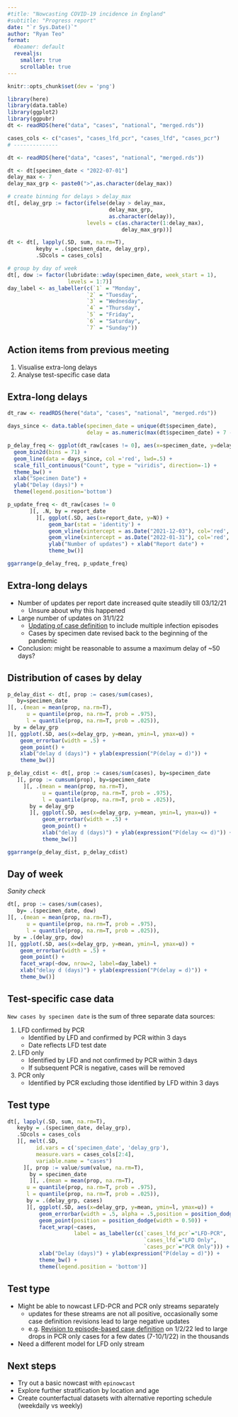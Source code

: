 ```yaml
---
#title: "Nowcasting COVID-19 incidence in England"
#subtitle: "Progress report"
date: "`r Sys.Date()`"
author: "Ryan Teo"
format: 
  #beamer: default
  revealjs:
    smaller: true
    scrollable: true
---
```


```r
knitr::opts_chunk$set(dev = 'png')
```
```r
library(here)
library(data.table)
library(ggplot2)
library(ggpubr)
dt <- readRDS(here("data", "cases", "national", "merged.rds"))

cases_cols <- c("cases", "cases_lfd_pcr", "cases_lfd", "cases_pcr")
# --------------

dt <- readRDS(here("data", "cases", "national", "merged.rds"))

dt <- dt[specimen_date < "2022-07-01"]
delay_max <- 7
delay_max_grp <- paste0(">",as.character(delay_max))

# create binning for delays > delay_max
dt[, delay_grp := factor(ifelse(delay > delay_max, 
                                delay_max_grp, 
                                as.character(delay)),
                         levels = c(as.character(1:delay_max), 
                                    delay_max_grp))]

dt <- dt[, lapply(.SD, sum, na.rm=T),
         keyby = .(specimen_date, delay_grp),
         .SDcols = cases_cols]

# group by day of week
dt[, dow := factor(lubridate::wday(specimen_date, week_start = 1),
                   levels = 1:7)]
day_label <- as_labeller(c(`1` = "Monday",
                         `2` = "Tuesday",
                         `3` = "Wednesday",
                         `4` = "Thursday",
                         `5` = "Friday",
                         `6` = "Saturday",
                         `7` = "Sunday"))
```

## Action items from previous meeting
1. Visualise extra-long delays
2. Analyse test-specific case data
<!--- 3. Pre-process data for updated reporting schedule --->

## Extra-long delays
```r
dt_raw <- readRDS(here("data", "cases", "national", "merged.rds"))

days_since <- data.table(specimen_date = unique(dt$specimen_date),
                         delay = as.numeric(max(dt$specimen_date) + 7 -unique(dt$specimen_date)))

p_delay_freq <- ggplot(dt_raw[cases != 0], aes(x=specimen_date, y=delay)) +
  geom_bin2d(bins = 71) +
  geom_line(data = days_since, col ='red', lwd=.5) +
  scale_fill_continuous("Count", type = "viridis", direction=-1) +
  theme_bw() + 
  xlab("Specimen Date") +
  ylab("Delay (days)") +
  theme(legend.position='bottom')

p_update_freq <- dt_raw[cases != 0
       ][, .N, by = report_date
         ][, ggplot(.SD, aes(x=report_date, y=N)) + 
             geom_bar(stat = 'identity') +
             geom_vline(xintercept = as.Date("2021-12-03"), col='red', lty=2) +
             geom_vline(xintercept = as.Date("2022-01-31"), col='red', lty=2) +
             ylab("Number of updates") + xlab("Report date") + 
             theme_bw()]

ggarrange(p_delay_freq, p_update_freq)
```

## Extra-long delays
- Number of updates per report date increased quite steadily till 03/12/21
    + Unsure about why this happened
- Large number of updates on 31/1/22
    + [Updating of case definition](https://coronavirus.data.gov.uk/details/whats-new/record/beb802ac-1ed2-47ac-b314-69a5c3f712b5) to include multiple infection episodes
    + Cases by specimen date revised back to the beginning of the pandemic
    
- Conclusion: might be reasonable to assume a maximum delay of ~50 days?

## Distribution of cases by delay

```r
p_delay_dist <- dt[, prop := cases/sum(cases),
   by=specimen_date
][, .(mean = mean(prop, na.rm=T),
      u = quantile(prop, na.rm=T, prob = .975),
      l = quantile(prop, na.rm=T, prob = .025)),
  by = delay_grp
][, ggplot(.SD, aes(x=delay_grp, y=mean, ymin=l, ymax=u)) +
    geom_errorbar(width = .5) + 
    geom_point() +
    xlab("delay d (days)") + ylab(expression("P(delay = d)")) + 
    theme_bw()]

p_delay_cdist <- dt[, prop := cases/sum(cases), by=specimen_date
   ][, prop := cumsum(prop), by=specimen_date
     ][, .(mean = mean(prop, na.rm=T),
           u = quantile(prop, na.rm=T, prob = .975),
           l = quantile(prop, na.rm=T, prob = .025)),
       by = delay_grp
       ][, ggplot(.SD, aes(x=delay_grp, y=mean, ymin=l, ymax=u)) +
           geom_errorbar(width = .5) + 
           geom_point() +
           xlab("delay d (days)") + ylab(expression("P(delay <= d)")) + 
           theme_bw()]

ggarrange(p_delay_dist, p_delay_cdist)
```

## Day of week
*Sanity check*

```r
dt[, prop := cases/sum(cases),
   by= .(specimen_date, dow)
][, .(mean = mean(prop, na.rm=T),
      u = quantile(prop, na.rm=T, prob = .975),
      l = quantile(prop, na.rm=T, prob = .025)),
  by = .(delay_grp, dow)
][, ggplot(.SD, aes(x=delay_grp, y=mean, ymin=l, ymax=u)) +
    geom_errorbar(width = .5) + 
    geom_point() +
    facet_wrap(~dow, nrow=2, label=day_label) +
    xlab("delay d (days)") + ylab(expression("P(delay = d)")) + 
    theme_bw()]
```

## Test-specific case data

`New cases by specimen date` is the sum of three separate data sources:

1.  LFD confirmed by PCR
    -   Identified by LFD and confirmed by PCR within 3 days
    -   Date reflects LFD test date  
2.  LFD only
    -   Identified by LFD and not confirmed by PCR within 3 days
    -   If subsequent PCR is negative, cases will be removed
3.  PCR only
    -   Identified by PCR excluding those identified by LFD within 3 days

## Test type
```r
dt[, lapply(.SD, sum, na.rm=T),
   keyby = .(specimen_date, delay_grp),
   .SDcols = cases_cols
   ][, melt(.SD, 
         id.vars = c('specimen_date', 'delay_grp'),
         measure.vars = cases_cols[2:4],
         variable.name = "cases")
     ][, prop := value/sum(value, na.rm=T),
       by = specimen_date
       ][, .(mean = mean(prop, na.rm=T),
      u = quantile(prop, na.rm=T, prob = .975),
      l = quantile(prop, na.rm=T, prob = .025)),
      by = .(delay_grp, cases)
      ][, ggplot(.SD, aes(x=delay_grp, y=mean, ymin=l, ymax=u)) +
          geom_errorbar(width = .5, alpha = .5,position = position_dodge(width = 0.50)) + 
          geom_point(position = position_dodge(width = 0.50)) + 
          facet_wrap(~cases,
                     label = as_labeller(c(`cases_lfd_pcr`="LFD-PCR", 
                                           `cases_lfd`="LFD Only",
                                           `cases_pcr`="PCR Only"))) + 
          xlab("Delay (days)") + ylab(expression("P(delay = d)")) + 
          theme_bw() + 
          theme(legend.position = 'bottom')]
```

## Test type
- Might be able to nowcast LFD-PCR and PCR only streams separately
    + updates for these streams are not all positive, occasionally some case definition revisions lead to large negative updates
    + e.g. [Revision to episode-based case definition](https://coronavirus.data.gov.uk/details/whats-new/record/8055ae4e-ba2a-450a-bff8-42e9e4d1575b) on 1/2/22 led to large drops in PCR only cases for a few dates (7-10/1/22) in the thousands
- Need a different model for LFD only stream 

## Next steps
- Try out a basic nowcast with `epinowcast`
- Explore further stratification by location and age
- Create counterfactual datasets with alternative reporting schedule (weekdaily vs weekly)